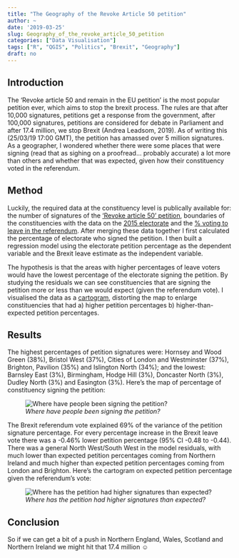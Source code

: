 ```yaml
---
title: "The Geography of the Revoke Article 50 petition"
author: ~
date: '2019-03-25'
slug: Geography_of_the_revoke_article_50_petition
categories: ["Data Visualisation"]
tags: ["R", "QGIS", "Politics", "Brexit", "Geography"]
draft: no
---
```


## Introduction
The 'Revoke article 50 and remain in the EU petition' is the most popular petition ever, which aims to stop the brexit process. The rules are that after 10,000 signatures, petitions get a response from the government, after 100,000 signatures, petitions are considered for debate in Parliament and after 17.4 million, we stop Brexit (Andrea Leadsom, 2019). As of writing this (25/03/19 17:00 GMT), the petition has amassed over 5 million signatures. As a geographer, I wondered whether there were some places that were signing (read that as sighing on a proofread… probably accurate) a lot more than others and whether that was expected, given how their constituency voted in the referendum.

## Method
Luckily, the required data at the constituency level is publically available for: the number of signatures of the ['Revoke article 50' petition](https://petition.parliament.uk/petitions/241584?fbclid=IwAR2E3C5chLiMm9MM7awL2qWw_Fkr_KLXert0S61swiRbYORAfmOOglgZ8as), boundaries of the constituencies with the data on the [2015 electorate](http://www.statsmapsnpix.com/2017/04/getting-ready-for-ge2017-big-shapefile.html) and the [% voting to leave in the referendum](https://commonslibrary.parliament.uk/parliament-and-elections/elections-elections/brexit-votes-by-constituency/). After merging these data together I first calculated the percentage of electorate who signed the petition. I then built a regression model using the electorate petition percentage as the dependent variable and the Brexit leave estimate as the independent variable. 

The hypothesis is that the areas with higher percentages of leave voters would have the lowest percentage of the electorate signing the petition. By studying the residuals we can see constituencies that are signing the petition more or less than we would expect (given the referendum vote). I visualised the data as a [cartogram](http://www.dannydorling.org/?page_id=3132), distorting the map to enlarge constituencies that had a) higher petition percentages b) higher-than-expected petition percentages.

## Results
The highest percentages of petition signatures were: Hornsey and Wood Green (38%), Bristol West (37%), Cities of London and Westminster (37%), Brighton, Pavilion (35%) and Islington North (34%); and the lowest: Barnsley East (3%), Birmingham, Hodge Hill (3%), Doncaster North (3%), Dudley North (3%) and Easington (3%). Here’s the map of percentage of constituency signing the petition:

![_Where have people been signing the petition?_](img/brexit_images/percentageofelectorate.png)


The Brexit referendum vote explained 69% of the variance of the petition signature percentage. For every percentage increase in the Brexit leave vote there was a -0.46% lower petition percentage (95% CI -0.48 to -0.44). There was a general North West/South West in the model residuals, with much lower than expected petition percentages coming from Northern Ireland and much higher than expected petition percentages coming from London and Brighton. Here's the cartogram on expected petition percentage given the referendum's vote:

![_Where has the petition had higher signatures than expected?_](img/brexit_images/revokearticlebrexitref.png)

## Conclusion
So if we can get a bit of a push in Northern England, Wales, Scotland and Northern Ireland we might hit that 17.4 million ☺


